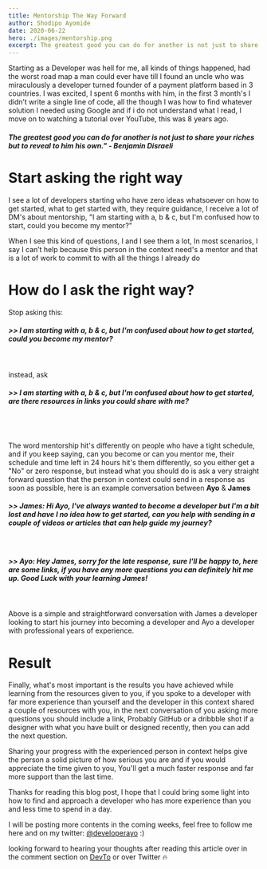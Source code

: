 ```yaml
---
title: Mentorship The Way Forward
author: Shodipo Ayomide
date: 2020-06-22
hero: ./images/mentorship.png
excerpt: The greatest good you can do for another is not just to share your riches but to reveal to him his own.
---
```


Starting as a Developer was hell for me, all kinds of things happened, had the worst road map a man could ever have till I found an uncle who was miraculously a developer turned founder of a payment platform based in 3 countries. I was excited, I spent 6 months with him, in the first 3 month's I didn’t write a single line of code, all the though I was how to find whatever solution I needed using Google and if i do not understand what I read, I move on to watching a tutorial over YouTube, this was 8 years ago.

##### The greatest good you can do for another is not just to share your riches but to reveal to him his own." - Benjamin Disraeli

# Start asking the right way

I see a lot of developers starting who have zero ideas whatsoever on how to get started, what to get started with, they require guidance, I receive a lot of DM's about mentorship, "I am starting with a, b & c, but I'm confused how to start, could you become my mentor?"

When I see this kind of questions, I and I see them a lot, In most scenarios, I say I can’t help because this person in the context need's a mentor and that is a lot of work to commit to with all the things I already do

# How do I ask the right way?

Stop asking this:

##### >> I am starting with a, b & c, but I'm confused about how to get started, could you become my mentor?
<br />

instead, ask

##### >> I am starting with a, b & c, but I'm confused about how to get started, are there resources in links you could share with me?
<br />
<br />

The word mentorship hit's differently on people who have a tight schedule, and if you keep saying, can you become or can you mentor me, their schedule and time left in 24 hours hit's them differently, so you either get a "No" or zero response, but instead what you should do is ask a very straight forward question that the person in context could send in a response as soon as possible, here is an example conversation between **Ayo** & **James**

##### >> **James:** Hi Ayo, I've always wanted to become a developer but I'm a bit lost and have I no idea how to get started, can you help with sending in a couple of videos or articles that can help guide my journey?

<br />

##### >> **Ayo:** Hey James, sorry for the late response, sure I'll be happy to, here are some links, if you have any more questions you can definitely hit me up. Good Luck with your learning James!
<br />

Above is a simple and straightforward conversation with James a developer looking to start his journey into becoming a developer and Ayo a developer with professional years of experience.

# Result

Finally, what's most important is the results you have achieved while learning from the resources given to you, if you spoke to a developer with far more experience than yourself and the developer in this context shared a couple of resources with you, in the next conversation of you asking more questions you should include a link, Probably GitHub or a dribbble shot if a designer with what you have built or designed recently, then you can add the next question.

Sharing your progress with the experienced person in context helps give the person a solid picture of how serious you are and if you would appreciate the time given to you, You'll get a much faster response and far more support than the last time. 

Thanks for reading this blog post, I hope that I could bring some light into how to find and approach a developer who has more experience than you and less time to spend in a day.

I will be posting more contents in the coming weeks, feel free to follow me here and on my twitter: <a href="https://twitter.com/developerayo" target="_blank">@developerayo</a> :)

looking forward to hearing your thoughts after reading this article over in the comment section on <a href="https://dev.to/developerayo" target="_blank">DevTo</a> or over Twitter 🔥